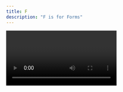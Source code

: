 ```yaml
---
title: F
description: "F is for Forms"
---
```


<Video id="OU96oc0jpYI" />

Any static form can be magically powered up by Netlify with no backend setup required. Add the `data-netlify=”true"` attribute to your form and give it a name, then add a hidden text input field with a `name=”form-name”` attribute and a value attribute equal to the same name you gave your form. Deploy your site to Netlify and you have a fully functioning contact system with no server-side code or extra JavaScript required. There’s even extra attributes that allow for built in bot detection or recaptcha inputs.